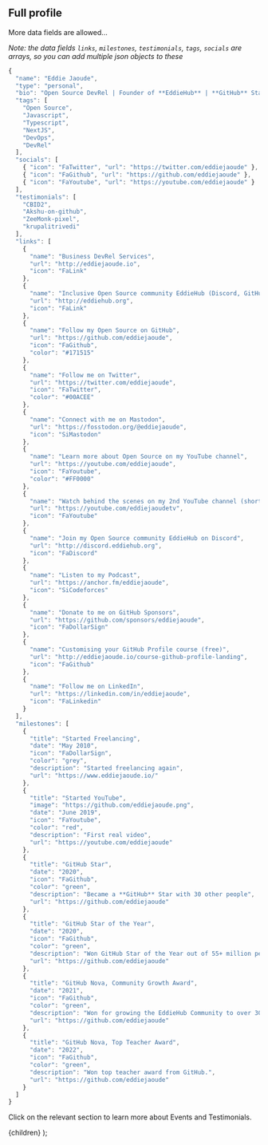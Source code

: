 
## Full profile

More data fields are allowed...

_Note: the data fields `links`, `milestones`, `testimonials`, `tags`, `socials` are arrays, so you can add multiple json objects to these_

```js
{
  "name": "Eddie Jaoude",
  "type": "personal",
  "bio": "Open Source DevRel | Founder of **EddieHub** | **GitHub** Star",
  "tags": [
    "Open Source",
    "Javascript",
    "Typescript",
    "NextJS",
    "DevOps",
    "DevRel"
  ],
  "socials": [
    { "icon": "FaTwitter", "url": "https://twitter.com/eddiejaoude" },
    { "icon": "FaGithub", "url": "https://github.com/eddiejaoude" },
    { "icon": "FaYoutube", "url": "https://youtube.com/eddiejaoude" }
  ],
  "testimonials": [
    "CBID2",
    "Akshu-on-github",
    "ZeeMonk-pixel",
    "krupalitrivedi"
  ],
  "links": [
    {
      "name": "Business DevRel Services",
      "url": "http://eddiejaoude.io",
      "icon": "FaLink"
    },
    {
      "name": "Inclusive Open Source community EddieHub (Discord, GitHub Org ...)",
      "url": "http://eddiehub.org",
      "icon": "FaLink"
    },
    {
      "name": "Follow my Open Source on GitHub",
      "url": "https://github.com/eddiejaoude",
      "icon": "FaGithub",
      "color": "#171515"
    },
    {
      "name": "Follow me on Twitter",
      "url": "https://twitter.com/eddiejaoude",
      "icon": "FaTwitter",
      "color": "#00ACEE"
    },
    {
      "name": "Connect with me on Mastodon",
      "url": "https://fosstodon.org/@eddiejaoude",
      "icon": "SiMastodon"
    },
    {
      "name": "Learn more about Open Source on my YouTube channel",
      "url": "https://youtube.com/eddiejaoude",
      "icon": "FaYoutube",
      "color": "#FF0000"
    },
    {
      "name": "Watch behind the scenes on my 2nd YouTube channel (shorts)",
      "url": "https://youtube.com/eddiejaoudetv",
      "icon": "FaYoutube"
    },
    {
      "name": "Join my Open Source community EddieHub on Discord",
      "url": "http://discord.eddiehub.org",
      "icon": "FaDiscord"
    },
    {
      "name": "Listen to my Podcast",
      "url": "https://anchor.fm/eddiejaoude",
      "icon": "SiCodeforces"
    },
    {
      "name": "Donate to me on GitHub Sponsors",
      "url": "https://github.com/sponsors/eddiejaoude",
      "icon": "FaDollarSign"
    },
    {
      "name": "Customising your GitHub Profile course (free)",
      "url": "http://eddiejaoude.io/course-github-profile-landing",
      "icon": "FaGithub"
    },
    {
      "name": "Follow me on LinkedIn",
      "url": "https://linkedin.com/in/eddiejaoude",
      "icon": "FaLinkedin"
    }
  ],
  "milestones": [
    {
      "title": "Started Freelancing",
      "date": "May 2010",
      "icon": "FaDollarSign",
      "color": "grey",
      "description": "Started freelancing again",
      "url": "https://www.eddiejaoude.io/"
    },
    {
      "title": "Started YouTube",
      "image": "https://github.com/eddiejaoude.png",
      "date": "June 2019",
      "icon": "FaYoutube",
      "color": "red",
      "description": "First real video",
      "url": "https://youtube.com/eddiejaoude"
    },
    {
      "title": "GitHub Star",
      "date": "2020",
      "icon": "FaGithub",
      "color": "green",
      "description": "Became a **GitHub** Star with 30 other people",
      "url": "https://github.com/eddiejaoude"
    },
    {
      "title": "GitHub Star of the Year",
      "date": "2020",
      "icon": "FaGithub",
      "color": "green",
      "description": "Won GitHub Star of the Year out of 55+ million people",
      "url": "https://github.com/eddiejaoude"
    },
    {
      "title": "GitHub Nova, Community Growth Award",
      "date": "2021",
      "icon": "FaGithub",
      "color": "green",
      "description": "Won for growing the EddieHub Community to over 30k members.",
      "url": "https://github.com/eddiejaoude"
    },
    {
      "title": "GitHub Nova, Top Teacher Award",
      "date": "2022",
      "icon": "FaGithub",
      "color": "green",
      "description": "Won top teacher award from GitHub.",
      "url": "https://github.com/eddiejaoude"
    }
  ]
}
```

Click on the relevant section to learn more about <Link href="/docs/how-to-guides/events">Events</Link> and <Link href="/docs/how-to-guides/testimonials">Testimonials</Link>.

  <DocsLayout title="LinkFree Full Example documentation">
    {children}
  </DocsLayout>
);
